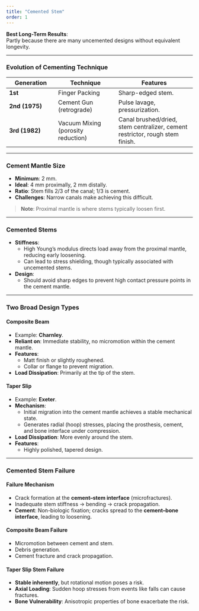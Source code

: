 ```yaml
---
title: "Cemented Stem"
order: 1
---
```


**Best Long-Term Results**:\
Partly because there are many uncemented designs without equivalent longevity.

------------------------------------------------------------------------

### Evolution of Cementing Technique

| **Generation** | **Technique** | **Features** |
|-------------------|------------------------|------------------------------|
| **1st** | Finger Packing | Sharp-edged stem. |
| **2nd (1975)** | Cement Gun (retrograde) | Pulse lavage, pressurization. |
| **3rd (1982)** | Vacuum Mixing (porosity reduction) | Canal brushed/dried, stem centralizer, cement restrictor, rough stem finish. |

------------------------------------------------------------------------

### Cement Mantle Size

-   **Minimum**: 2 mm.\
-   **Ideal**: 4 mm proximally, 2 mm distally.\
-   **Ratio**: Stem fills 2/3 of the canal; 1/3 is cement.\
-   **Challenges**: Narrow canals make achieving this difficult.

> **Note**: Proximal mantle is where stems typically loosen first.

------------------------------------------------------------------------

### Cemented Stems

-   **Stiffness**:
    -   High Young's modulus directs load away from the proximal mantle, reducing early loosening.\
    -   Can lead to stress shielding, though typically associated with uncemented stems.
-   **Design**:
    -   Should avoid sharp edges to prevent high contact pressure points in the cement mantle.

------------------------------------------------------------------------

### Two Broad Design Types

#### Composite Beam

-   Example: **Charnley**.\
-   **Reliant on**: Immediate stability, no micromotion within the cement mantle.\
-   **Features**:
    -   Matt finish or slightly roughened.\
    -   Collar or flange to prevent migration.\
-   **Load Dissipation**: Primarily at the tip of the stem.

#### Taper Slip

-   Example: **Exeter**.\
-   **Mechanism**:
    -   Initial migration into the cement mantle achieves a stable mechanical state.\
    -   Generates radial (hoop) stresses, placing the prosthesis, cement, and bone interface under compression.\
-   **Load Dissipation**: More evenly around the stem.\
-   **Features**:
    -   Highly polished, tapered design.

------------------------------------------------------------------------

### Cemented Stem Failure

#### Failure Mechanism

-   Crack formation at the **cement–stem interface** (microfractures).\
-   Inadequate stem stiffness → bending → crack propagation.\
-   **Cement**: Non-biologic fixation; cracks spread to the **cement–bone interface**, leading to loosening.

#### Composite Beam Failure

-   Micromotion between cement and stem.\
-   Debris generation.\
-   Cement fracture and crack propagation.

#### Taper Slip Stem Failure

-   **Stable inherently**, but rotational motion poses a risk.\
-   **Axial Loading**: Sudden hoop stresses from events like falls can cause fractures.\
-   **Bone Vulnerability**: Anisotropic properties of bone exacerbate the risk.

